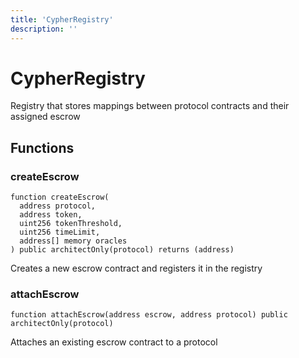 ```yaml
---
title: 'CypherRegistry'
description: ''
---
```


# CypherRegistry

Registry that stores mappings between protocol contracts and their assigned escrow

## Functions

### createEscrow

```solidity
function createEscrow(
  address protocol,
  address token,
  uint256 tokenThreshold,
  uint256 timeLimit,
  address[] memory oracles
) public architectOnly(protocol) returns (address)
```

Creates a new escrow contract and registers it in the registry

### attachEscrow

```solidity
function attachEscrow(address escrow, address protocol) public architectOnly(protocol)
```

Attaches an existing escrow contract to a protocol
